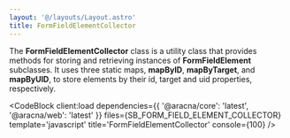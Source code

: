 ```yaml
---
layout: '@/layouts/Layout.astro'
title: FormFieldElementCollector
---
```



The **FormFieldElementCollector** class is a utility class that provides methods for storing and retrieving instances of **FormFieldElement** subclasses. It uses three static maps, **mapByID**, **mapByTarget**, and **mapByUID**, to store elements by their id, target and uid properties, respectively.

<CodeBlock
  client:load
  dependencies={{
    '@aracna/core': 'latest',
    '@aracna/web': 'latest'
  }}
  files={SB_FORM_FIELD_ELEMENT_COLLECTOR}
  template='javascript'
  title='FormFieldElementCollector'
  console={100}
/>
